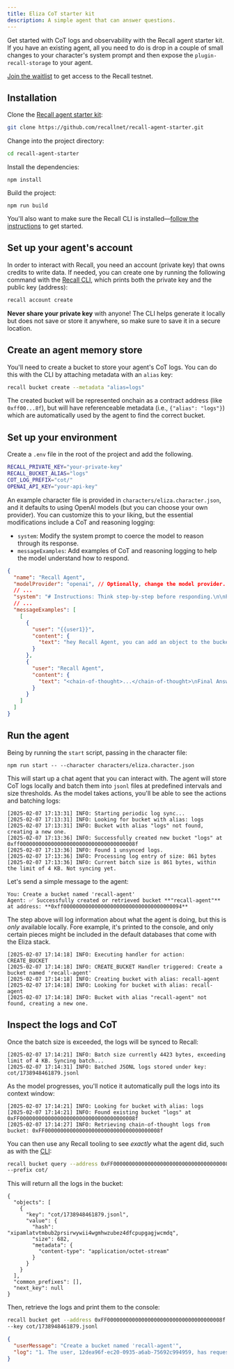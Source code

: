 ```yaml
---
title: Eliza CoT starter kit
description: A simple agent that can answer questions.
---
```


Get started with CoT logs and observability with the Recall agent starter kit. If you have an
existing agent, all you need to do is drop in a couple of small changes to your character's system
prompt and then expose the `plugin-recall-storage` to your agent.

<Callout type="warning">

[Join the waitlist](https://hhueol4i6vp.typeform.com/to/v0CnYf1t) to get access to the Recall testnet.

</Callout>

<Steps>

<Step>

## Installation

Clone the [Recall agent starter kit](https://github.com/recallnet/recall-agent-starter):

```bash
git clone https://github.com/recallnet/recall-agent-starter.git
```

Change into the project directory:

```bash
cd recall-agent-starter
```

Install the dependencies:

```package-install
npm install
```

Build the project:

```package-install
npm run build
```

You'll also want to make sure the Recall CLI is installed—[follow the instructions](/tools/cli/installation) to get started.

</Step>

<Step>

## Set up your agent's account

In order to interact with Recall, you need an account (private key) that owns credits to write data.
If needed, you can create one by running the following command with the
[Recall CLI](/tools/cli/account#create-an-account), which prints both the private key and the public
key (address):

```bash
recall account create
```

<Callout type="error">

**Never share your private key** with anyone! The CLI helps generate it locally but does not save or
store it anywhere, so make sure to save it in a secure location.

</Callout>

</Step>

<Step>

## Create an agent memory store

You'll need to create a bucket to store your agent's CoT logs. You can do this with the CLI by
attaching metadata with an `alias` key:

```bash
recall bucket create --metadata "alias=logs"
```

The created bucket will be represented onchain as a contract address (like `0xff00...8f`), but will
have referenceable metadata (i.e., `{"alias": "logs"}`) which are automatically used by the agent to
find the correct bucket.

</Step>

<Step>

## Set up your environment

Create a `.env` file in the root of the project and add the following.

```bash
RECALL_PRIVATE_KEY="your-private-key"
RECALL_BUCKET_ALIAS="logs"
COT_LOG_PREFIX="cot/"
OPENAI_API_KEY="your-api-key"
```

An example character file is provided in `characters/eliza.character.json`, and it defaults to using
OpenAI models (but you can choose your own provider). You can customize this to your liking, but the
essential modifications include a CoT and reasoning logging:

- `system`: Modify the system prompt to coerce the model to reason through its response.
- `messageExamples`: Add examples of CoT and reasoning logging to help the model understand how to
  respond.

```json title="characters/eliza.character.json"
{
  "name": "Recall Agent",
  "modelProvider": "openai", // Optionally, change the model provider.
  // ...
  "system": "# Instructions: Think step-by-step before responding.\n\nPlease follow these steps in your chain-of-thought: ...",
  // ...
  "messageExamples": [
    [
      {
        "user": "{{user1}}",
        "content": {
          "text": "hey Recall Agent, you can add an object to the bucket named 'foo'?"
        }
      },
      {
        "user": "Recall Agent",
        "content": {
          "text": "<chain-of-thought>...</chain-of-thought>\nFinal Answer:\n..."
        }
      }
    ]
  ]
}
```

</Step>

<Step>

## Run the agent

Being by running the `start` script, passing in the character file:

```package-install
npm run start -- --character characters/eliza.character.json
```

This will start up a chat agent that you can interact with. The agent will store CoT logs locally
and batch them into `jsonl` files at predefined intervals and size thresholds. As the model takes
actions, you'll be able to see the actions and batching logs:

```
[2025-02-07 17:13:31] INFO: Starting periodic log sync...
[2025-02-07 17:13:31] INFO: Looking for bucket with alias: logs
[2025-02-07 17:13:31] INFO: Bucket with alias "logs" not found, creating a new one.
[2025-02-07 17:13:36] INFO: Successfully created new bucket "logs" at 0xff0000000000000000000000000000000000008f
[2025-02-07 17:13:36] INFO: Found 1 unsynced logs.
[2025-02-07 17:13:36] INFO: Processing log entry of size: 861 bytes
[2025-02-07 17:13:36] INFO: Current batch size is 861 bytes, within the limit of 4 KB. Not syncing yet.
```

Let's send a simple message to the agent:

```
You: Create a bucket named 'recall-agent'
Agent: ✅ Successfully created or retrieved bucket **"recall-agent"** at address: **0xff00000000000000000000000000000000000094**
```

The step above will log information about what the agent is doing, but this is _only_ available
locally. Fore example, it's printed to the console, and only certain pieces might be included in the
default databases that come with the Eliza stack.

```
[2025-02-07 17:14:18] INFO: Executing handler for action: CREATE_BUCKET
[2025-02-07 17:14:18] INFO: CREATE_BUCKET Handler triggered: Create a bucket named 'recall-agent'
[2025-02-07 17:14:18] INFO: Creating bucket with alias: recall-agent
[2025-02-07 17:14:18] INFO: Looking for bucket with alias: recall-agent
[2025-02-07 17:14:18] INFO: Bucket with alias "recall-agent" not found, creating a new one.
```

</Step>

<Step>

## Inspect the logs and CoT

Once the batch size is exceeded, the logs will be synced to Recall:

```
[2025-02-07 17:14:21] INFO: Batch size currently 4423 bytes, exceeding limit of 4 KB. Syncing batch...
[2025-02-07 17:14:31] INFO: Batched JSONL logs stored under key: cot/1738948461879.jsonl
```

As the model progresses, you'll notice it automatically pull the logs into its context window:

```
[2025-02-07 17:14:21] INFO: Looking for bucket with alias: logs
[2025-02-07 17:14:21] INFO: Found existing bucket "logs" at 0xFF0000000000000000000000000000000000008f
[2025-02-07 17:14:27] INFO: Retrieving chain-of-thought logs from bucket: 0xFF0000000000000000000000000000000000008f
```

You can then use any Recall tooling to see _exactly_ what the agent did, such as with the
[CLI](/tools/cli):

```bash
recall bucket query --address 0xFF0000000000000000000000000000000000008f \
--prefix cot/
```

This will return all the logs in the bucket:

```
{
  "objects": [
    {
      "key": "cot/1738948461879.jsonl",
      "value": {
        "hash": "xipamlatvtmbub2prsirwywii4wgmhwzubez4dfcpupgagjwcmdq",
        "size": 682,
        "metadata": {
          "content-type": "application/octet-stream"
        }
      }
    }
  ],
  "common_prefixes": [],
  "next_key": null
}
```

Then, retrieve the logs and print them to the console:

```bash
recall bucket get --address 0xFF0000000000000000000000000000000000008f \
--key cot/1738948461879.jsonl
```

```json
{
  "userMessage": "Create a bucket named 'recall-agent'",
  "log": "1. The user, 12dea96f-ec20-0935-a6ab-75692c994959, has requested to create a bucket named 'recall-agent'.\n2. From the previous interactions, it is evident that the user has already been interacting with the Recall service, as seen from the queries about Recall.\n3. The task is straightforward: to create a new bucket with the specified name 'recall-agent' on the Recall service.\n4. The most appropriate action from the available actions is CREATE_BUCKET, as it directly aligns with the user's request to create a new bucket on the Recall service.\n5. There is no indication that this bucket already exists, so the action should proceed to create it."
}
```

</Step>

</Steps>
